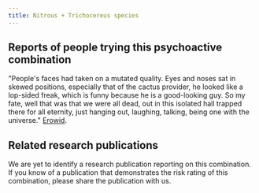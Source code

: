 ---
title: Nitrous + Trichocereus species
---

## Reports of people trying this psychoactive combination

"People's faces had taken on a mutated quality. Eyes and noses sat in skewed positions, especially that of the cactus provider, he looked like a lop-sided freak, which is funny because he is a good-looking guy. So my fate, well that was that we were all dead, out in this isolated hall trapped there for all eternity, just hanging out, laughing, talking, being one with the universe." [Erowid](https://erowid.org/experiences/exp.php?ID=53411).


## Related research publications

We are yet to identify a research publication reporting on this combination. If you know of a publication that demonstrates the risk rating of this combination, please share the publication with us.



